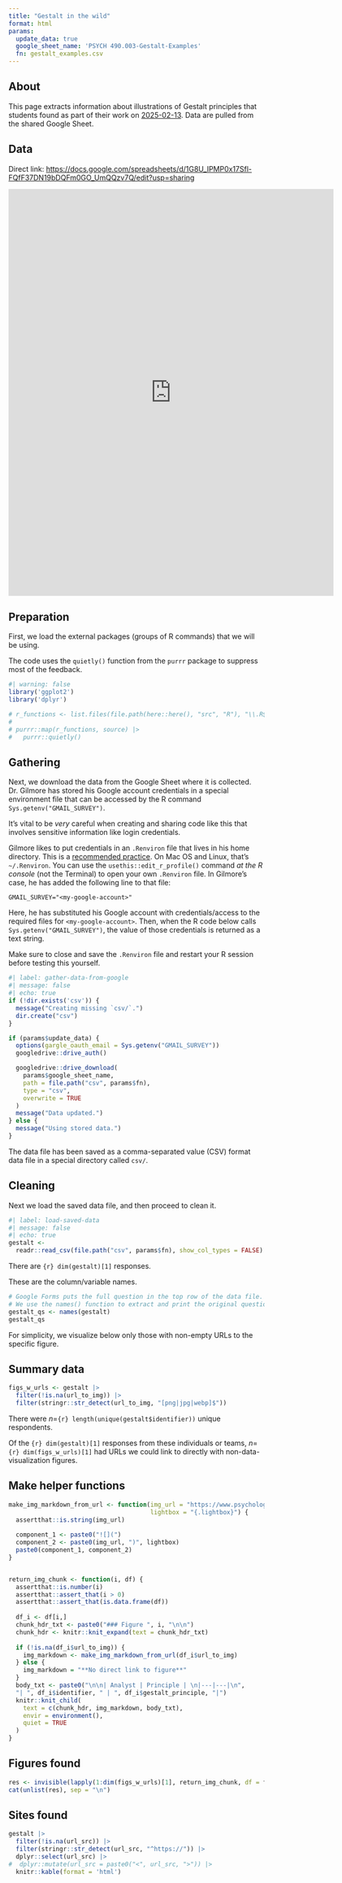 ```yaml
---
title: "Gestalt in the wild"
format: html
params:
  update_data: true
  google_sheet_name: 'PSYCH 490.003-Gestalt-Examples'
  fn: gestalt_examples.csv
---
```


## About

This page extracts information about illustrations of Gestalt principles that students found as part of their work on  [2025-02-13](../slides/wk05-2025-02-13-sensation-to-perception.qmd). Data are pulled  from the shared Google Sheet.

## Data

Direct link: <https://docs.google.com/spreadsheets/d/1G8U_IPMP0x17Sfl-FQfF37DN19bDQFm0GO_UmQQzv7Q/edit?usp=sharing>

<iframe src="https://docs.google.com/spreadsheets/d/1G8U_IPMP0x17Sfl-FQfF37DN19bDQFm0GO_UmQQzv7Q/edit?usp=sharing" width="640" height="800" frameborder="0" marginheight="0" marginwidth="0">Loading…</iframe>

## Preparation

First, we load the external packages (groups of R commands) that we will be using.

::: {.callout-important}

The code uses the `quietly()` function from the `purrr` package to suppress most of the feedback.

:::

```r
#| warning: false
library('ggplot2')
library('dplyr')

# r_functions <- list.files(file.path(here::here(), "src", "R"), "\\.R$", full.names = TRUE)
# 
# purrr::map(r_functions, source) |>
#   purrr::quietly()
```

## Gathering

Next, we download the data from the Google Sheet where it is collected.
Dr. Gilmore has stored his Google account credentials in a special environment file that can be accessed by the R command `Sys.getenv("GMAIL_SURVEY")`.

::: {.callout-tip}
It's vital to be *very* careful when creating and sharing code like this that involves sensitive information like login credentials.

Gilmore likes to put credentials in an `.Renviron` file that lives in his home directory. 
This is a [recommended practice](https://support.posit.co/hc/en-us/articles/360047157094-Managing-R-with-Rprofile-Renviron-Rprofile-site-Renviron-site-rsession-conf-and-repos-conf).
On Mac OS and Linux, that's `~/.Renviron`. 
You can use the `usethis::edit_r_profile()` command *at the R console* (not the Terminal) to open your own `.Renviron` file.
In Gilmore's case, he has added the following line to that file:

```
GMAIL_SURVEY="<my-google-account>"
```

Here, he has substituted his Google account with credentials/access to the required files for `<my-google-account>`.
Then, when the R code below calls `Sys.getenv("GMAIL_SURVEY")`, the value of those credentials is returned as a text string.

Make sure to close and save the `.Renviron` file and restart your R session before testing this yourself.

:::

```r
#| label: gather-data-from-google
#| message: false
#| echo: true
if (!dir.exists('csv')) {
  message("Creating missing `csv/`.")
  dir.create("csv")
}

if (params$update_data) {
  options(gargle_oauth_email = Sys.getenv("GMAIL_SURVEY"))
  googledrive::drive_auth()

  googledrive::drive_download(
    params$google_sheet_name,
    path = file.path("csv", params$fn),
    type = "csv",
    overwrite = TRUE
  )
  message("Data updated.")
} else {
  message("Using stored data.")
}
```

The data file has been saved as a comma-separated value (CSV) format data file in a special directory called `csv/`.

## Cleaning

Next we load the saved data file, and then proceed to clean it.

```r
#| label: load-saved-data
#| message: false
#| echo: true
gestalt <-
  readr::read_csv(file.path("csv", params$fn), show_col_types = FALSE)
```

There are `{r} dim(gestalt)[1]` responses.

These are the column/variable names.

```r
# Google Forms puts the full question in the top row of the data file.
# We use the names() function to extract and print the original questions.
gestalt_qs <- names(gestalt)
gestalt_qs
```

For simplicity, we visualize below only those with non-empty URLs to the specific figure.

## Summary data

```r
figs_w_urls <- gestalt |>
  filter(!is.na(url_to_img)) |>
  filter(stringr::str_detect(url_to_img, "[png|jpg|webp]$"))
```

There were *n*=`{r} length(unique(gestalt$identifier))` unique respondents.

Of the `{r} dim(gestalt)[1]` responses from these individuals or teams, *n*=`{r} dim(figs_w_urls)[1]` had URLs we could link to directly with non-data-visualization figures. 

## Make helper functions

```r
make_img_markdown_from_url <- function(img_url = "https://www.psychologicalscience.org/redesign/wp-content/uploads/2015/12/TCD_fig_1.jpg",
                                       lightbox = "{.lightbox}") {
  assertthat::is.string(img_url)
  
  component_1 <- paste0("![](")
  component_2 <- paste0(img_url, ")", lightbox)
  paste0(component_1, component_2)
}


return_img_chunk <- function(i, df) {
  assertthat::is.number(i)
  assertthat::assert_that(i > 0)
  assertthat::assert_that(is.data.frame(df))
  
  df_i <- df[i,]
  chunk_hdr_txt <- paste0("### Figure ", i, "\n\n")
  chunk_hdr <- knitr::knit_expand(text = chunk_hdr_txt)
  
  if (!is.na(df_i$url_to_img)) {
    img_markdown <- make_img_markdown_from_url(df_i$url_to_img)
  } else {
    img_markdown = "**No direct link to figure**"
  }
  body_txt <- paste0("\n\n| Analyst | Principle | \n|---|---|\n", 
  "| ", df_i$identifier, " | ", df_i$gestalt_principle, "|")
  knitr::knit_child(
    text = c(chunk_hdr, img_markdown, body_txt),
    envir = environment(),
    quiet = TRUE
  )  
}
```

## Figures found

```r
res <- invisible(lapply(1:dim(figs_w_urls)[1], return_img_chunk, df = figs_w_urls))
cat(unlist(res), sep = "\n")
```

## Sites found

```r
gestalt |>
  filter(!is.na(url_src)) |>
  filter(stringr::str_detect(url_src, "^https://")) |>
  dplyr::select(url_src) |>
#  dplyr::mutate(url_src = paste0("<", url_src, ">")) |>
  knitr::kable(format = 'html')
```


